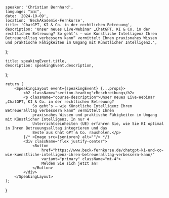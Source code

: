 
    speaker: 'Christian Bernhard',
    language: "🇩🇪",
    date: '2024-10-09',
    location: 'BeckAkademie-Fernkurse',
    title: 'ChatGPT, KI & Co. in der rechtlichen Betreuung',
    description: 'Unser neues Live-Webinar „ChatGPT, KI & Co. in der rechtlichen Betreuung? So geht’s – wie Künstliche Intelligenz Ihren Betreueralltag verbessern kann“ vermittelt Ihnen praxisnahes Wissen und praktische Fähigkeiten im Umgang mit Künstlicher Intelligenz.',
};

    title: speakingEvent.title,
    description: speakingEvent.description,
};

    return (
        <SpeakingLayout event={speakingEvent} {...props}>
            <h2 className="section-heading">Beschreibung</h2>
            <p className="course-description">Unser neues Live-Webinar „ChatGPT, KI & Co. in der rechtlichen Betreuung?
                So geht’s – wie Künstliche Intelligenz Ihren Betreueralltag verbessern kann“ vermittelt Ihnen
                praxisnahes Wissen und praktische Fähigkeiten im Umgang mit Künstlicher Intelligenz. In nur 4
                Unterrichtseinheiten (UE) erfahren Sie, wie Sie KI optimal in Ihren Betreuungsalltag integrieren und das
                Beste aus Chat GPT & Co. rausholen.</p>
            {/* <Image src={senioren} alt=""/> */}
            <div className="flex justify-center">
                <Button
                    href="https://www.beck-fernkurse.de/chatgpt-ki-und-co-wie-kuenstliche-intelligenz-ihren-betreueralltag-verbessern-kann/"
                    variant="primary" className="mt-4">
                    Melden Sie sich jetzt an!
                </Button>
            </div>
        </SpeakingLayout>
    );
}
